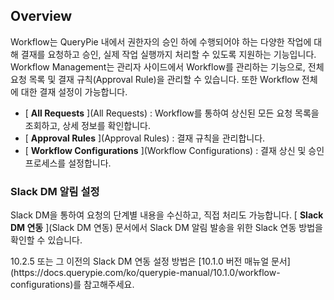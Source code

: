 
## Overview
Workflow는 QueryPie 내에서 권한자의 승인 하에 수행되어야 하는 다양한 작업에 대해 결재를 요청하고 승인, 실제 작업 실행까지 처리할 수 있도록 지원하는 기능입니다. Workflow Management는 관리자 사이드에서 Workflow를 관리하는 기능으로, 전체 요청 목록 및 결재 규칙(Approval Rule)을 관리할 수 있습니다. 또한 Workflow 전체에 대한 결재 설정이 가능합니다.



* [ **All Requests** ](All Requests) : Workflow를 통하여 상신된 모든 요청 목록을 조회하고, 상세 정보를 확인합니다.
* [ **Approval Rules** ](Approval Rules) : 결재 규칙을 관리합니다.
* [ **Workflow Configurations** ](Workflow Configurations) : 결재 상신 및 승인 프로세스를 설정합니다.



### Slack DM 알림 설정
Slack DM을 통하여 요청의 단계별 내용을 수신하고, 직접 처리도 가능합니다. [ **Slack DM 연동** ](Slack DM 연동) 문서에서 Slack DM 알림 발송을 위한 Slack 연동 방법을 확인할 수 있습니다.



<Callout type="info">
10.2.5 또는 그 이전의 Slack DM 연동 설정 방법은 [10.1.0 버전 매뉴얼 문서](https://docs.querypie.com/ko/querypie-manual/10.1.0/workflow-configurations)를 참고해주세요.
</Callout>
